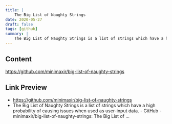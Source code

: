 ```yaml
---
title: |
    The Big List of Naughty Strings
date: 2020-05-27
draft: false
tags: [github]
summary: |
    The Big List of Naughty Strings is a list of strings which have a high probability of causing issues when used as user-input data.
---
```


## Content

https://github.com/minimaxir/big-list-of-naughty-strings

## Link Preview

- https://github.com/minimaxir/big-list-of-naughty-strings
- The Big List of Naughty Strings is a list of strings which have a high probability of causing issues when used as user-input data. - GitHub - minimaxir/big-list-of-naughty-strings: The Big List of ...
